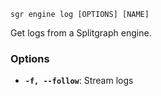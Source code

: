 
```sgr engine log [OPTIONS] [NAME]```

Get logs from a Splitgraph engine.

### Options

  * **`-f, --follow`**: Stream logs
